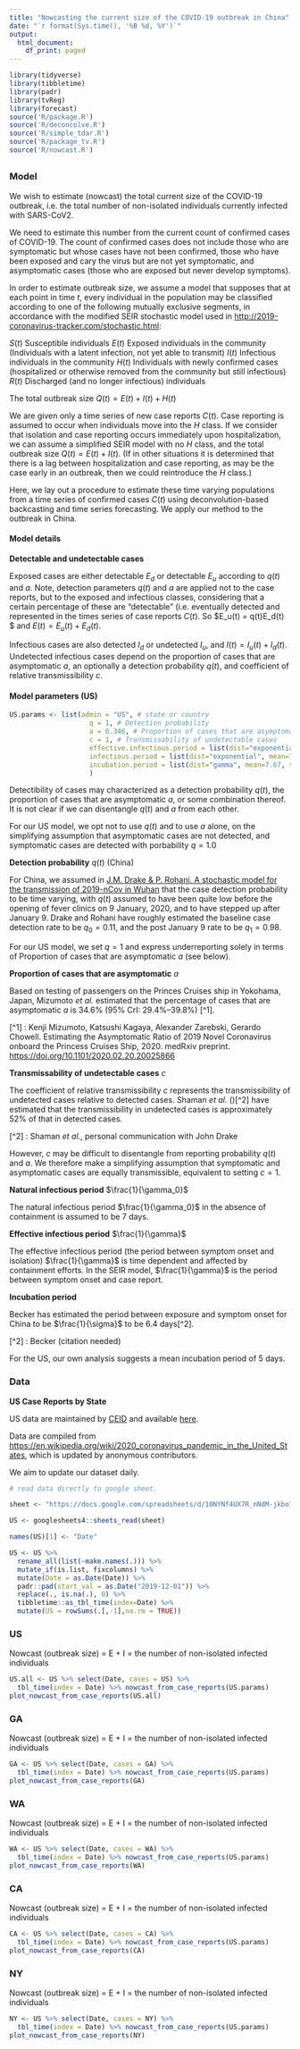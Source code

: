 ```yaml
---
title: "Nowcasting the current size of the COVID-19 outbreak in China"
date: "`r format(Sys.time(), '%B %d, %Y')`"
output:
  html_document:
    df_print: paged
---
```


```r

library(tidyverse)
library(tibbletime)
library(padr)
library(tvReg)
library(forecast)
source('R/package.R')
source('R/deconcolve.R')
source('R/simple_tdar.R')
source('R/package_tv.R')
source('R/nowcast.R')

```

## {.tabset .tabset-fade}

### Model

We wish to estimate (nowcast) the total current size of the COVID-19 outbreak, i.e. the total number of non-isolated individuals currently infected with SARS-CoV2.

We need to estimate this number from the current count of confirmed cases of COVID-19. The count of confirmed cases does not include those who are symptomatic but whose cases have not been confirmed, those who have been exposed and cary the virus but are not yet symptomatic, and asymptomatic cases (those who are exposed but never develop symptoms).

In order to estimate outbreak size, we assume a model that supposes that at each point in time $t$, every individual in the population may be classified according to one of the following mutually exclusive segments, in accordance with the modified SEIR stochastic model used in <http://2019-coronavirus-tracker.com/stochastic.html>:

$S(t)$ Susceptible individuals
$E(t)$ Exposed individuals in the community (Individuals with a latent infection, not yet able to transmit)
$I(t)$ Infectious individuals in the community
$H(t)$ Individuals with newly confirmed cases (hospitalized or otherwise removed from the community but still infectious)
$R(t)$ Discharged (and no longer infectious) individuals

The total outbreak size $Q(t) = E(t) + I(t) + H(t)$

We are given only a time series of new case reports $C(t)$. Case reporting is assumed to occur when individuals move into the $H$ class. If we consider that isolation and case reporting occurs immediately upon hospitalization, we can assume a simplified SEIR model with no $H$ class, and the total outbreak size $Q(t) = E(t) + I(t)$. (If in other situations it is determined that there is a lag between hospitalization and case reporting, as may be the case early in an outbreak, then we could reintroduce the $H$ class.)

Here, we lay out a procedure to estimate these time varying populations from a time series of confirmed cases $C(t)$ using deconvolution-based backcasting and time series forecasting. We apply our method to the outbreak in China.

#### Model details

**Detectable and undetectable cases**

Exposed cases are either detectable $E_d$ or detectable $E_u$ according to $q(t)$ and $a$. Note, detection parameters $q(t)$ and $a$ are applied not to the case reports, but to the exposed and infectious classes, considering that a certain percentage of these are "detectable" (i.e. eventually detected and represented in the times series of case reports $C(t)$. So $E_u(t) = q(t)E_d(t) $ and $E(t) = E_u(t) + E_d(t)$.

Infectious cases are also detected $I_d$ or undetected $I_u$, and $I(t) = I_u(t) + I_d(t)$. Undetected infectious cases depend on the proportion of cases that are asymptomatic $a$, an optionally a detection probability $q(t)$, and coefficient of relative transmissibility $c$.

#### Model parameters (US) 

```r
US.params <- list(admin = "US", # state or country
                    q = 1, # Detection probability
                    a = 0.346, # Proportion of cases that are asymptomatic
                    c = 1, # Transmissability of undetectable cases
                    effective.infectious.period = list(dist="exponential", mean=2.67),
                    infectious.period = list(dist="exponential", mean=7),
                    incubation.period = list(dist="gamma", mean=7.67, shape=4.1775942)
                    )
```

Detectibility of cases may characterized as a detection probability $q(t)$, the proportion of cases that are asymptomatic $a$, or some combination thereof. It is not clear if we can disentangle $q(t)$ and $a$ from each other.

For our US model, we opt not to use $q(t)$ and to use $a$ alone, on the simplifying assumption that asymptomatic cases are not detected, and symptomatic cases are detected with porbability $q=1.0$

**Detection probability** $q(t)$ (China)

For China, we assumed in [J.M. Drake & P. Rohani. A stochastic model for the transmission of 2019-nCov in Wuhan](http://2019-coronavirus-tracker.com/stochastic-model.html) that the case detection probability to be time varying, with $q(t)$ assumed to have been quite low before the opening of fever clinics on 9 January, 2020, and to have stepped up after January 9. Drake and Rohani have roughly estimated the baseline case detection rate to be $q_0 = 0.11$, and the post January 9 rate to be $q_1 = 0.98$.

For our US model, we set $q = 1$ and express underreporting solely in terms of Proportion of cases that are asymptomatic $a$ (see below).

**Proportion of cases that are asymptomatic** $a$

Based on testing of passengers on the Princes Cruises ship in Yokohama, Japan, Mizumoto *et al.* estimated that the percentage of cases that are asymptomatic $a$ is 34.6% (95% CrI: 29.4%–39.8%) [^1]. 

[^1] : Kenji Mizumoto, Katsushi Kagaya, Alexander Zarebski, Gerardo Chowell. Estimating the Asymptomatic Ratio of 2019 Novel Coronavirus onboard the Princess Cruises Ship, 2020. medRxiv preprint. <https://doi.org/10.1101/2020.02.20.20025866>

**Transmissability of undetectable cases** $c$

The coefficient of relative transmissibility $c$ represents the transmissibility of undetected cases relative to detected cases. Shaman *et al.* ()[^2] have estimated that the transmissibility in undetected cases is approximately 52% of that in detected cases. 

[^2] : Shaman *et al.*, personal communication with John Drake

However, $c$ may be difficult to disentangle from reporting probability $q(t)$ and $a$. We therefore make a simplifying assumption that symptomatic and asymptomatic cases are equally transmissible, equivalent to setting $c = 1$.

**Natural infectious period** $\frac{1}{\gamma_0}$

The natural infectious period $\frac{1}{\gamma_0}$ in the absence of containment is assumed to be 7 days.

**Effective infectious period** $\frac{1}{\gamma}$

The effective infectious period (the period between symptom onset and isolation) $\frac{1}{\gamma}$ is time dependent and affected by containment efforts. In the SEIR model, $\frac{1}{\gamma}$ is the period between symptom onset and case report.

**Incubation period**

Becker has estimated the period between exposure and symptom onset for China to be $\frac{1}{\sigma}$ to be 6.4 days[^2].

[^2] : Becker (citation needed)

For the US, our own analysis suggests a mean incubation period of 5 days.

### Data

**US Case Reports by State**

US data are maintained by [CEID](https://ceid.uga.edu) and available  [here](https://docs.google.com/spreadsheets/d/10NYNf4UX7R_nNdM-jkbo7A5SGkB8sUVMIiqU7e_-miU/edit#gid=0).

Data are compiled from <https://en.wikipedia.org/wiki/2020_coronavirus_pandemic_in_the_United_States>, which is updated by anonymous contributors.

We aim to update our dataset daily.

```r
# read data directly to google sheet.

sheet <- "https://docs.google.com/spreadsheets/d/10NYNf4UX7R_nNdM-jkbo7A5SGkB8sUVMIiqU7e_-miU/edit#gid=0"

US <- googlesheets4::sheets_read(sheet)

names(US)[1] <- "Date"

US <- US %>% 
  rename_all(list(~make.names(.))) %>% 
  mutate_if(is.list, fixcolumns) %>% 
  mutate(Date = as.Date(Date)) %>% 
  padr::pad(start_val = as.Date("2019-12-01")) %>%
  replace(., is.na(.), 0) %>%
  tibbletime::as_tbl_time(index=Date) %>% 
  mutate(US = rowSums(.[,-1],na.rm = TRUE))

```

### US

Nowcast (outbreak size) = E + I = the number of non-isolated infected individuals

```r
US.all <- US %>% select(Date, cases = US) %>% 
  tbl_time(index = Date) %>% nowcast_from_case_reports(US.params)
plot_nowcast_from_case_reports(US.all)
```

### GA

Nowcast (outbreak size) = E + I = the number of non-isolated infected individuals

```r
GA <- US %>% select(Date, cases = GA) %>% 
  tbl_time(index = Date) %>% nowcast_from_case_reports(US.params)
plot_nowcast_from_case_reports(GA)
```
### WA

Nowcast (outbreak size) = E + I = the number of non-isolated infected individuals

```r
WA <- US %>% select(Date, cases = WA) %>% 
  tbl_time(index = Date) %>% nowcast_from_case_reports(US.params)
plot_nowcast_from_case_reports(WA)
```

### CA

Nowcast (outbreak size) = E + I = the number of non-isolated infected individuals

```r
CA <- US %>% select(Date, cases = CA) %>% 
  tbl_time(index = Date) %>% nowcast_from_case_reports(US.params)
plot_nowcast_from_case_reports(CA)
```

### NY

Nowcast (outbreak size) = E + I = the number of non-isolated infected individuals

```r
NY <- US %>% select(Date, cases = NY) %>% 
  tbl_time(index = Date) %>% nowcast_from_case_reports(US.params)
plot_nowcast_from_case_reports(NY)
```